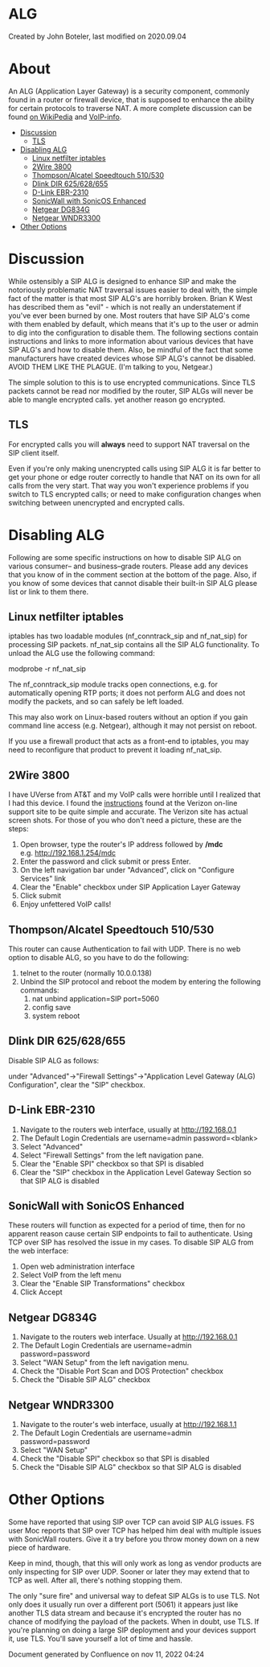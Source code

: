 
# ALG 

 Created by  John Boteler, last modified on 2020.09.04

# About

An ALG (Application Layer Gateway) is a security component, commonly found in a router or firewall device, that is supposed to enhance the ability for certain protocols to traverse NAT. A more complete discussion can be found [on WikiPedia](http://en.wikipedia.org/wiki/Application-level%5Fgateway) and [VoIP-info](http://www.voip-info.org/wiki/view/Routers+SIP+ALG).

* [Discussion](#-discussion-)  
   * [TLS](#-tls-)
* [Disabling ALG](#-disabling-alg-)  
   * [Linux netfilter iptables](#-linux-netfilter-iptables-)  
   * [2Wire 3800](#-2wire-3800-)  
   * [Thompson/Alcatel Speedtouch 510/530](#-thompsonalcatel-speedtouch-510530-)  
   * [Dlink DIR 625/628/655](#-dlink-dir-625628655-)  
   * [D-Link EBR-2310](#-d-link-ebr-2310-)  
   * [SonicWall with SonicOS Enhanced](#-sonicwall-with-sonicos-enhanced-)  
   * [Netgear DG834G](#-netgear-dg834g-)  
   * [Netgear WNDR3300](#-netgear-wndr3300-)
* [Other Options](#-other-options-)

#  Discussion 

While ostensibly a SIP ALG is designed to enhance SIP and make the notoriously problematic NAT traversal issues easier to deal with, the simple fact of the matter is that most SIP ALG's are horribly broken. Brian K West has described them as "evil" - which is not really an understatement if you've ever been burned by one. Most routers that have SIP ALG's come with them enabled by default, which means that it's up to the user or admin to dig into the configuration to disable them. The following sections contain instructions and links to more information about various devices that have SIP ALG's and how to disable them. Also, be mindful of the fact that some manufacturers have created devices whose SIP ALG's cannot be disabled. AVOID THEM LIKE THE PLAGUE. (I'm talking to you, Netgear.)

The simple solution to this is to use encrypted communications. Since TLS packets cannot be read nor modified by the router, SIP ALGs will never be able to mangle encrypted calls. yet another reason go encrypted.

##  TLS 

For encrypted calls you will **always** need to support NAT traversal on the SIP client itself.

Even if you're only making unencrypted calls using SIP ALG it is far better to get your phone or edge router correctly to handle that NAT on its own for all calls from the very start. That way you won't experience problems if you switch to TLS encrypted calls; or need to make configuration changes when switching between unencrypted and encrypted calls.

#  Disabling ALG 

Following are some specific instructions on how to disable SIP ALG on various consumer– and business–grade routers. Please add any devices that you know of in the comment section at the bottom of the page. Also, if you know of some devices that cannot disable their built-in SIP ALG please list or link to them there.

##  Linux netfilter iptables 

iptables has two loadable modules (nf\_conntrack\_sip and nf\_nat\_sip) for processing SIP packets. nf\_nat\_sip contains all the SIP ALG functionality. To unload the ALG use the following command:

modprobe -r nf_nat_sip

The nf\_conntrack\_sip module tracks open connections, e.g. for automatically opening RTP ports; it does not perform ALG and does not modify the packets, and so can safely be left loaded.

This may also work on Linux-based routers without an option if you gain command line access (e.g. Netgear), although it may not persist on reboot.

If you use a firewall product that acts as a front-end to iptables, you may need to reconfigure that product to prevent it loading nf\_nat\_sip.

##  2Wire 3800 

I have UVerse from AT&T and my VoIP calls were horrible until I realized that I had this device. I found the [instructions](http://search.vzw.com/?do=viewdoc&id=22977&p=4166&supportview=1) found at the Verizon on-line support site to be quite simple and accurate. The Verizon site has actual screen shots. For those of you who don't need a picture, these are the steps:

1. Open browser, type the router's IP address followed by **/mdc**  
e.g. <http://192.168.1.254/mdc>
2. Enter the password and click submit or press Enter.
3. On the left navigation bar under "Advanced", click on "Configure Services" link
4. Clear the "Enable" checkbox under SIP Application Layer Gateway
5. Click submit
6. Enjoy unfettered VoIP calls!

##  Thompson/Alcatel Speedtouch 510/530 

This router can cause Authentication to fail with UDP. There is no web option to disable ALG, so you have to do the following:

1. telnet to the router (normally 10.0.0.138)
2. Unbind the SIP protocol and reboot the modem by entering the following commands:  
   1. nat unbind application=SIP port=5060  
   2. config save  
   3. system reboot

##  Dlink DIR 625/628/655 

Disable SIP ALG as follows:

under "Advanced"->"Firewall Settings"->"Application Level Gateway (ALG) Configuration", clear the "SIP" checkbox.

##  D-Link EBR-2310 

1. Navigate to the routers web interface, usually at <http://192.168.0.1>
2. The Default Login Credentials are username=admin password=&lt;blank>
3. Select "Advanced"
4. Select "Firewall Settings" from the left navigation pane.
5. Clear the "Enable SPI" checkbox so that SPI is disabled
6. Clear the "SIP" checkbox in the Application Level Gateway Section so that SIP ALG is disabled

##  SonicWall with SonicOS Enhanced 

These routers will function as expected for a period of time, then for no apparent reason cause certain SIP endpoints to fail to authenticate. Using TCP over SIP has resolved the issue in my cases. To disable SIP ALG from the web interface:

1. Open web administration interface
2. Select VoIP from the left menu
3. Clear the "Enable SIP Transformations" checkbox
4. Click Accept

##  Netgear DG834G 

1. Navigate to the routers web interface. Usually at <http://192.168.0.1>
2. The Default Login Credentials are username=admin password=password
3. Select "WAN Setup" from the left navigation menu.
4. Check the "Disable Port Scan and DOS Protection" checkbox
5. Check the "Disable SIP ALG" checkbox

##  Netgear WNDR3300 

1. Navigate to the router's web interface, usually at <http://192.168.1.1>
2. The Default Login Credentials are username=admin password=password
3. Select "WAN Setup"
4. Check the "Disable SPI" checkbox so that SPI is disabled
5. Check the "Disable SIP ALG" checkbox so that SIP ALG is disabled

#  Other Options 

Some have reported that using SIP over TCP can avoid SIP ALG issues. FS user Moc reports that SIP over TCP has helped him deal with multiple issues with SonicWall routers. Give it a try before you throw money down on a new piece of hardware.

Keep in mind, though, that this will only work as long as vendor products are only inspecting for SIP over UDP. Sooner or later they may extend that to TCP as well. After all, there's nothing stopping them.

The only "sure fire" and universal way to defeat SIP ALGs is to use TLS. Not only does it usually run over a different port (5061) it appears just like another TLS data stream and because it's encrypted the router has no chance of modifying the payload of the packets. When in doubt, use TLS. If you're planning on doing a large SIP deployment and your devices support it, use TLS. You'll save yourself a lot of time and hassle.

  
Document generated by Confluence on nov 11, 2022 04:24
